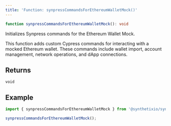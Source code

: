 ```yaml
---
title: 'Function: synpressCommandsForEthereumWalletMock()'
---
```


```ts
function synpressCommandsForEthereumWalletMock(): void
```

Initializes Synpress commands for the Ethereum Wallet Mock.

This function adds custom Cypress commands for interacting with a mocked Ethereum wallet.
These commands include wallet import, account management, network operations, and dApp connections.

## Returns

`void`

## Example

```typescript
import { synpressCommandsForEthereumWalletMock } from '@synthetixio/synpress/cypress/support';

synpressCommandsForEthereumWalletMock();
```
